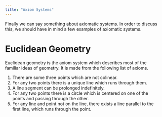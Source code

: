 ---
title: "Axiom Systems"
---

Finally we can say something about axiomatic systems.  In order to discuss this, we should have in mind a few examples of axiomatic systems.

# Euclidean Geometry

Euclidean geometry is the axiom system which describes most of the familiar ideas of geometry.  It is made from the following list of axioms.  

1. There are some three points which are not colinear.  
2. For any two points there is a unique line which runs through them.
3. A line segment can be prolonged indefinitely.
4. For any two points there is a circle which is centered on one of the points and passing through the other.
5. For any line and point not on the line, there exists a line parallel to the first line, which runs through the point.  